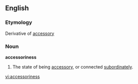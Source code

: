 ==English==

===Etymology===
Derivative of [[accessory]]

===Noun===
'''accessoriness'''

# The state of being [[accessory]], or connected [[subordinately]].

[[vi:accessoriness]]